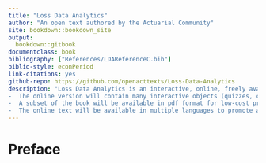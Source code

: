 ```yaml
--- 
title: "Loss Data Analytics"
author: "An open text authored by the Actuarial Community"
site: bookdown::bookdown_site
output:
  bookdown::gitbook
documentclass: book
bibliography: ["References/LDAReferenceC.bib"]
biblio-style: econPeriod
link-citations: yes
github-repo: https://github.com/openacttexts/Loss-Data-Analytics
description: "Loss Data Analytics is an interactive, online, freely available text.
-  The online version will contain many interactive objects (quizzes, computer demonstrations, interactive graphs, video, and the like) to promote deeper learning.
-  A subset of the book will be available in pdf format for low-cost printing.
-  The online text will be available in multiple languages to promote access to a worldwide audience."
---
```


# Preface {-}
